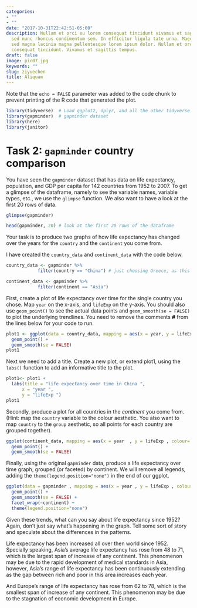 ```yaml
---
categories:
- ""
- ""
date: "2017-10-31T22:42:51-05:00"
description: Nullam et orci eu lorem consequat tincidunt vivamus et sagittis magna
  sed nunc rhoncus condimentum sem. In efficitur ligula tate urna. Maecenas massa
  sed magna lacinia magna pellentesque lorem ipsum dolor. Nullam et orci eu lorem
  consequat tincidunt. Vivamus et sagittis tempus.
draft: false
image: pic07.jpg
keywords: ""
slug: ziyuechen
title: Aliquam
---
```


Note that the `echo = FALSE` parameter was added to the code chunk to prevent printing of the R code that generated the plot.
```r
library(tidyverse)  # Load ggplot2, dplyr, and all the other tidyverse packages
library(gapminder)  # gapminder dataset
library(here)
library(janitor)
```
# Task 2: `gapminder` country comparison

You have seen the `gapminder` dataset that has data on life expectancy, population, and GDP per capita for 142 countries from 1952 to 2007. To get a glimpse of the dataframe, namely to see the variable names, variable types, etc., we use the `glimpse` function. We also want to have a look at the first 20 rows of data.
```r
glimpse(gapminder)

head(gapminder, 20) # look at the first 20 rows of the dataframe

```
Your task is to produce two graphs of how life expectancy has changed over the years for the `country` and the `continent` you come from.

I have created the `country_data` and `continent_data` with the code below.
```r
country_data <- gapminder %>% 
            filter(country == "China") # just choosing Greece, as this is where I come from

continent_data <- gapminder %>% 
            filter(continent == "Asia")
```

First, create a plot of life expectancy over time for the single country you chose. Map `year` on the x-axis, and `lifeExp` on the y-axis. You should also use `geom_point()` to see the actual data points and `geom_smooth(se = FALSE)` to plot the underlying trendlines. You need to remove the comments **\#** from the lines below for your code to run.

```r
plot1 <- ggplot(data = country_data, mapping = aes(x = year, y = lifeExp))+
  geom_point() +
  geom_smooth(se = FALSE)
plot1
```


Next we need to add a title. Create a new plot, or extend plot1, using the `labs()` function to add an informative title to the plot.
```r
plot1<- plot1 +
  labs(title = "life expectancy over time in China ",
      x = "year ",
      y = "lifeExp ") 
plot1
```

Secondly, produce a plot for all countries in the *continent* you come from. (Hint: map the `country` variable to the colour aesthetic. You also want to map `country` to the `group` aesthetic, so all points for each country are grouped together).

```r
ggplot(continent_data, mapping = aes(x = year  , y = lifeExp , colour= country, group = country))+
  geom_point() +
  geom_smooth(se = FALSE) 
```

Finally, using the original `gapminder` data, produce a life expectancy over time graph, grouped (or faceted) by continent. We will remove all legends, adding the `theme(legend.position="none")` in the end of our ggplot.
```r
ggplot(data = gapminder , mapping = aes(x = year , y = lifeExp , colour= continent))+
  geom_point() +
  geom_smooth(se = FALSE) +
  facet_wrap(~continent) +
  theme(legend.position="none")
```

Given these trends, what can you say about life expectancy since 1952? Again, don't just say what's happening in the graph. Tell some sort of story and speculate about the differences in the patterns.

Life expectancy has been increased all over then world since 1952. Specially speaking, Asia's average life expectancy has rose from 48 to 71, which is the largest span of increase of any continent. This phenomenon may be due to the rapid development of medical standards in Asia, however, Asia's range of life expectancy has been continuously extending as the gap between rich and poor in this area increases each year.


And Europe's range of life expectancy has rose from 62 to 78, which is the smallest span of increase of any continent. This phenomenon may be due to the stagnation of economic development in Europe.